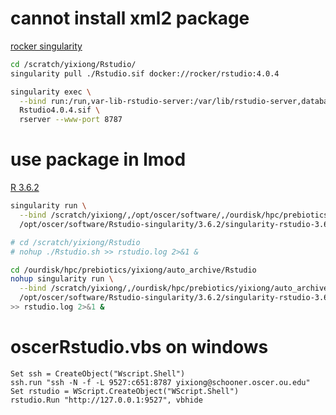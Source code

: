 
# cannot install xml2 package

[rocker singularity](https://www.rocker-project.org/use/singularity/)

```bash
cd /scratch/yixiong/Rstudio/
singularity pull ./Rstudio.sif docker://rocker/rstudio:4.0.4

singularity exec \
  --bind run:/run,var-lib-rstudio-server:/var/lib/rstudio-server,database.conf:/etc/rstudio/database.conf,/scratch/yixiong/,tmp:/tmp \
  Rstudio4.0.4.sif \
  rserver --www-port 8787
```

# use package in lmod

[R 3.6.2](https://github.com/nickjer/singularity-rstudio)

```bash
singularity run \
  --bind /scratch/yixiong/,/opt/oscer/software/,/ourdisk/hpc/prebiotics/yixiong/auto_archive:/prebiotics,tmp:/tmp \
  /opt/oscer/software/Rstudio-singularity/3.6.2/singularity-rstudio-3.6.2.simg

# cd /scratch/yixiong/Rstudio
# nohup ./Rstudio.sh >> rstudio.log 2>&1 &
```


```bash
cd /ourdisk/hpc/prebiotics/yixiong/auto_archive/Rstudio
nohup singularity run \
  --bind /scratch/yixiong/,/ourdisk/hpc/prebiotics/yixiong/auto_archive:/prebiotics,/opt/oscer/software/,tmp:/tmp \
  /opt/oscer/software/Rstudio-singularity/3.6.2/singularity-rstudio-3.6.2.simg \
>> rstudio.log 2>&1 &
```

# oscerRstudio.vbs on windows

```vbs
Set ssh = CreateObject("Wscript.Shell")
ssh.run "ssh -N -f -L 9527:c651:8787 yixiong@schooner.oscer.ou.edu"
Set rstudio = WScript.CreateObject("WScript.Shell")
rstudio.Run "http://127.0.0.1:9527", vbhide
```

  


